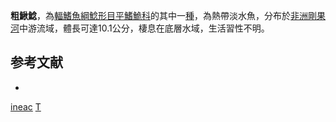 {{Speciesbox
| taxon = Trachyglanis ineac
| binomial_authority = [[Poll|Poll]], 1954
| status = LC
| status_system = IUCN3.1
| synonyms = *''Phractura ineac'', <small>Poll, 1954</small>
}}

'''粗鰍鯰'''，為[[輻鰭魚綱|輻鰭魚綱]][[鯰形目|鯰形目]][[平鰭鮠科|平鰭鮠科]]的其中一[[種|種]]，為熱帶淡水魚，分布於[[非洲|非洲]][[剛果河|剛果河]]中游流域，體長可達10.1公分，棲息在底層水域，生活習性不明。

==参考文献==
*{{FishBase_species|genus=Trachyglanis|species=ineac|year=2014|month=10}}

{{魚類小作品}}

{{Taxonbar}}
[[Category:粗鰍鯰屬|ineac]]
[[Category:1954年描述的魚類|T]]